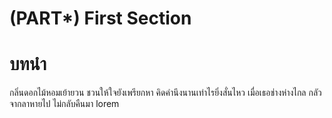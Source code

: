 # (PART\*) First Section



# บทนำ

กลิ่นดอกไม้หอมเย้ายวน
ชวนให้ใจยังเพรียกหา
คิดคำนึงนานเท่าไรยิ่งสั่นไหว
เมื่อเธอช่างห่างไกล
กลัวจากลาหายไป
ไม่กลับคืนมา
lorem
